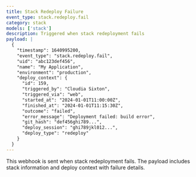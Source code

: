 ```yaml
---
title: Stack Redeploy Failure
event_type: stack.redeploy.fail
category: stack
models: ['stack']
description: Triggered when stack redeployment fails
payload: |
  {
    "timestamp": 1640995200,
    "event_type": "stack.redeploy.fail",
    "uid": "abc123def456",
    "name": "My Application",
    "environment": "production",
    "deploy_context": {
      "id": 159,
      "triggered_by": "Cloudia Sixton",
      "triggered_via": "web",
      "started_at": "2024-01-01T11:00:00Z",
      "finished_at": "2024-01-01T11:15:30Z",
      "outcome": "failed",
      "error_message": "Deployment failed: build error",
      "git_hash": "def456ghi789...",
      "deploy_session": "ghi789jkl012...",
      "deploy_type": "redeploy"
    }
  }
---
```


This webhook is sent when stack redeployment fails. The payload includes stack information and deploy context with failure details.